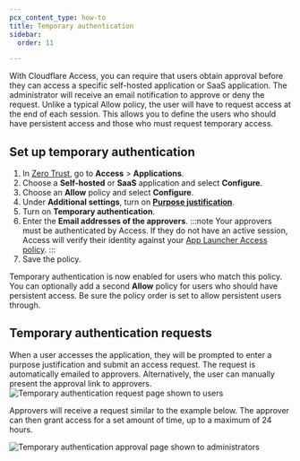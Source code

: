 ```yaml
---
pcx_content_type: how-to
title: Temporary authentication
sidebar:
  order: 11

---
```


With Cloudflare Access, you can require that users obtain approval before they can access a specific self-hosted application or SaaS application. The administrator will receive an email notification to approve or deny the request. Unlike a typical Allow policy, the user will have to request access at the end of each session. This allows you to define the users who should have persistent access and those who must request temporary access.

## Set up temporary authentication

1. In [Zero Trust](https://one.dash.cloudflare.com), go to **Access** > **Applications**.
2. Choose a **Self-hosted** or **SaaS** application and select **Configure**.
3. Choose an **Allow** policy and select **Configure**.
4. Under **Additional settings**, turn on [**Purpose justification**](/cloudflare-one/policies/access/require-purpose-justification/).
5. Turn on **Temporary authentication**.
6. Enter the **Email addresses of the approvers**.
	:::note
	Your approvers must be authenticated by Access. If they do not have an active session, Access will verify their identity against your [App Launcher Access policy](/cloudflare-one/applications/app-launcher/).
	:::
7. Save the policy.

Temporary authentication is now enabled for users who match this policy. You can optionally add a second **Allow** policy for users who should have persistent access. Be sure the policy order is set to allow persistent users through.

## Temporary authentication requests

When a user accesses the application, they will be prompted to enter a purpose justification and submit an access request. The request is automatically emailed to approvers. Alternatively, the user can manually present the approval link to approvers.
![Temporary authentication request page shown to users](~/assets/images/cloudflare-one/policies/temp-auth-request.png)

Approvers will receive a request similar to the example below. The approver can then grant access for a set amount of time, up to a maximum of 24 hours.

![Temporary authentication approval page shown to administrators](~/assets/images/cloudflare-one/policies/temp-auth-approval.png)
